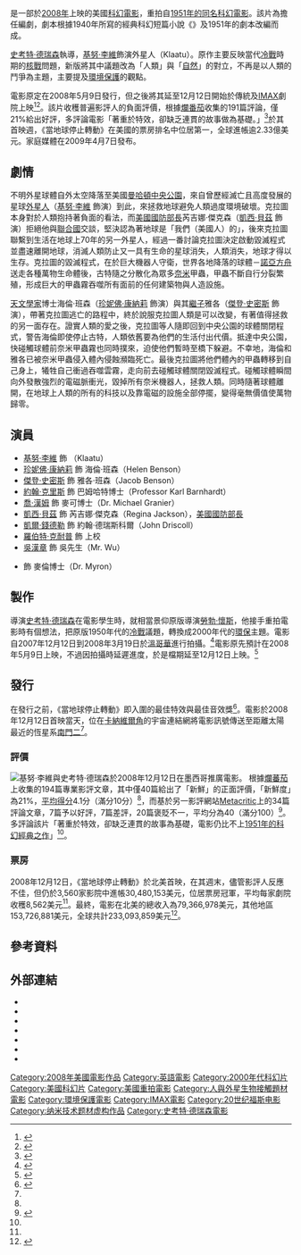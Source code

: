 {{NoteTA
|T=zh-hans:地球停转之日;zh-hk:地球停轉日;zh-tw:當地球停止轉動;
|G1=Show
|1=zh-hans:地球停转之日;zh-hk:地球停轉日;zh-tw:當地球停止轉動;
|2=zh-hans:乔·哈姆;zh-hk:尊·咸姆;zh-tw:喬·漢姆;
|3=zh-hk:史葛·迪歷克遜;zh-tw:史考特·狄瑞克森;
}}
{{Infobox film
| name = 當地球停止轉動
| original_name = {{lang|en|''The Day the Earth Stood Still''}}
| image = The Day the Earth Stood Still (2008) Poster.jpg
| alt = 
| caption = 劇院發行海報
| director = [[史考特·德瑞森|史考特·德瑞森]]
| producers = {{Plainlist|
* {{link-en|保羅·哈瑞斯·博德曼|Paul Harris Boardman}}
* {{link-en|葛格雷·古德曼|Gregory Goodman}}
* {{link-en|爾文·史達夫|Erwin Stoff}}
}}
| screenplay = {{link-en|大衛·史卡帕|David Scarpa}}
| based_on = {{Plainlist|
* {{based on|{{link-en|Farewell to the Master|Farewell to the Master}}|{{link-en|哈利·貝茨 (作家)|Harry Bates (author)|哈利·貝茨}}}}
* {{based on|[[地球停轉日_(1951年電影)|當地球停止轉動]]|{{link-en|愛德蒙·H·诺斯|Edmund H. North}}}}
}}
| starring = {{Plainlist|
* [[基努·李維|基努·李維]]
* [[珍妮佛·康納莉|珍妮佛·康納莉]]
* [[傑登·史密斯|傑登·史密斯]]
* [[凱西·貝茲|凱西·貝茲]]
* [[喬·漢姆|喬·漢姆]]
* [[約翰·克里斯|約翰·克里斯]]
* [[凱爾·錢德勒|凱爾·錢德勒]]
}}
| music = [[泰勒·貝茲|泰勒·貝茲]]
| cinematography = {{link-en|大衛·塔德索|David Tattersall}}
| editing = {{link-en|韋恩·沃爾曼|Wayne Wahrman}}
| production companies = {{Plainlist|
* {{link-en|3藝術娛樂|3 Arts Entertainment}}
* {{link-en|拉特帕克-沙丘娛樂|RatPac-Dune Entertainment}}
}}
| distributor = [[二十世紀福斯|二十世紀福斯]]
| released = {{Film date|2008|12|12|美國}}
| runtime = 103分鐘<!--Theatrical runtime: 103:29--><ref>{{cite web | url=http://www.bbfc.co.uk/releases/day-earth-stood-still-film-0 | title=''The Day the Earth Stood Still'' (12A) | work=[[British_Board_of_Film_Classification|British Board of Film Classification]] | date=November 19, 2008 | accessdate=September 21, 2016 | archive-date=2017-02-11 | archive-url=https://web.archive.org/web/20170211235412/http://www.bbfc.co.uk/releases/day-earth-stood-still-film-0 | dead-url=no }}</ref>
| country = {{USA}}
| language = 以[[英語|英語]]為主，少量[[國語|國語]]發音
| budget = $8,000萬美元<ref name="mojo" />
| gross = $2.331億美元<ref name="mojo" />
| cn_name        = 地球停转之日
| hk_name        = 地球停轉日
| tw_name        = 當地球停止轉動
}}
{{作品名稱|name=''The Day the Earth Stood Still''|hk=地球停轉日|tw=當地球停止轉動|cn=地球停转之日}}是一部於[[2008年電影|2008年]]上映的美國[[科幻電影|科幻電影]]，重拍自[[地球停轉之日|1951年的同名科幻電影]]。該片為{{link-en|大衛·史卡帕|David Scarpa}}擔任編劇，劇本根據1940年{{link-en|哈利·貝茨 (作家)|Harry Bates (author)|哈利·貝茨}}所寫的經典科幻短篇小說《{{link-en|Farewell to the Master|Farewell to the Master}}》及1951年{{link-en|愛德蒙·H·诺斯|Edmund H. North}}的劇本改編而成。

[[史考特·德瑞森|史考特·德瑞森]]執導，[[基努·李維|基努·李維]]飾演外星人{{link-en|克拉圖 (當地球停止轉動)|Klaatu (The Day the Earth Stood Still)|克拉圖}}（Klaatu）。原作主要反映當代[[冷戰|冷戰]]時期的[[核戰|核戰]]問題，新版將其中議題改為「人類」與「[[自然|自然]]」的對立，不再是以人類的鬥爭為主題，主要提及[[環境保護|環境保護]]的觀點。

電影原定在2008年5月9日發行，但之後將其延至12月12日開始於傳統及[[IMAX|IMAX]]劇院上映<ref name="Alpha">{{cite news|title=20th Century Fox Stops the World to Beam The Day The Earth Stood Still into Deep Space|work=[[MarketWatch|MarketWatch]]|format=Press release|date=2008-12-09|url=http://www.marketwatch.com/news/story/20th-Century-Fox-Stops-World/story.aspx?guid=%7B17100299-BD39-4BA0-AB98-98D6A5F033AE%7D|accessdate=2008-12-09|archive-date=2008-12-18|archive-url=https://web.archive.org/web/20081218220553/http://www.marketwatch.com/news/story/20th-Century-Fox-Stops-World/story.aspx?guid=%7B17100299-BD39-4BA0-AB98-98D6A5F033AE%7D|dead-url=no}}</ref><ref name="IMAX">{{cite news|title=The Day the Earth Stood Still: The IMAX Experience |format=Website announcement |date=2008-12-09 |url=http://www.imax.com/ImaxWeb/filmDetail.do?type=comingSoon&movieID=code__.__483 |accessdate=2008-12-09 |deadurl=yes |archiveurl=https://web.archive.org/web/20081205140647/http://www.imax.com/ImaxWeb/filmDetail.do?type=comingSoon&movieID=code__.__483 |archivedate=December 5, 2008 }}</ref>。該片收穫普遍影評人的負面評價，根據[[爛番茄|爛番茄]]收集的191篇評論，僅21%給出好評，多評論電影「著重於特效，卻缺乏連貫的故事做為基礎。」<ref name="rotten tomatoes">{{cite web| title=The Day the Earth Stood Still Movie Reviews, Pictures| publisher=[[Rotten_Tomatoes|Rotten Tomatoes]]| url=http://www.rottentomatoes.com/m/day_the_earth_stood_still/| accessdate=2008-12-17| archive-date=2017-12-01| archive-url=https://web.archive.org/web/20171201043013/https://www.rottentomatoes.com/m/day_the_earth_stood_still/| dead-url=no}}</ref>於其首映週，《當地球停止轉動》在美國的票房排名中位居第一，全球進帳逾2.33億美元。家庭媒體在2009年4月7日發布。

== 劇情 ==
不明外星球體自外太空降落至美國[[曼哈頓|曼哈頓]][[中央公園|中央公園]]，來自曾歷經滅亡且高度發展的星球[[外星人|外星人]]{{link-en|克拉圖 (當地球停止轉動)|Klaatu (The Day the Earth Stood Still)|克拉圖}}（[[基努·李維|基努·李維]] 飾演）到此，來拯救地球避免人類過度環境破壞。克拉圖本身對於人類抱持著負面的看法，而[[美國國防部長|美國國防部長]]芮吉娜·傑克森（[[凱西·貝茲|凱西·貝茲]] 飾演）拒絕他與[[聯合國|聯合國]]交談，堅決認為著地球是「我們（美國人）的」，後來克拉圖聯繫到生活在地球上70年的另一外星人，經過一番討論克拉圖決定啟動毀滅程式並盡速離開地球，消滅人類防止又一具有生命的星球消失，人類消失，地球才得以生存。克拉圖的毀滅程式，在於巨大機器人守衛{{link-en|古特 (當地球停止轉動)|Gort (The Day the Earth Stood Still)|古特}}，世界各地降落的球體－[[諾亞方舟|諾亞方舟]]送走各種萬物生命體後，古特隨之分散化為眾多[[奈米|奈米]]甲蟲，甲蟲不斷自行分裂繁殖，形成巨大的甲蟲霧吞噬所有面前的任何建築物與人造設施。

[[天文學家|天文學家]]博士海倫·班森（[[珍妮佛·康納莉|珍妮佛·康納莉]] 飾演）與其[[繼子|繼子]]雅各（[[傑登·史密斯|傑登·史密斯]] 飾演），帶著克拉圖逃亡的路程中，終於說服克拉圖人類是可以改變，有著值得拯救的另一面存在。證實人類的愛之後，克拉圖等人隨即回到中央公園的球體關閉程式，警告海倫即使停止古特，人類依舊要為他們的生活付出代價。抵達中央公園，快碰觸球體前奈米甲蟲霧也同時撲來，迫使他們暫時至橋下躲避。不幸地，海倫和雅各已被奈米甲蟲侵入體內侵蝕瀕臨死亡。最後克拉圖將他們體內的甲蟲轉移到自己身上，犧牲自己衝過吞噬雲霧，走向前去碰觸球體關閉毀滅程式。碰觸球體瞬間向外發散強烈的電磁脈衝光，毀掉所有奈米機器人，拯救人類。同時隨著球體離開，在地球上人類的所有的科技以及靠電磁的設施全部停擺，變得毫無價值使萬物歸零。

== 演員 ==
* [[基努·李維|基努·李維]] 飾 {{link-en|克拉圖 (當地球停止轉動)|Klaatu (The Day the Earth Stood Still)|克拉圖}}（Klaatu）
* [[珍妮佛·康納莉|珍妮佛·康納莉]] 飾 海倫·班森（Helen Benson）
* [[傑登·史密斯|傑登·史密斯]] 飾 雅各·班森（Jacob Benson）
* [[約翰·克里斯|約翰·克里斯]] 飾 巴姆哈特博士（Professor Karl Barnhardt）
* [[喬·漢姆|喬·漢姆]] 飾 麥可博士（Dr. Michael Granier）
* [[凱西·貝茲|凱西·貝茲]] 飾 芮吉娜·傑克森（Regina Jackson），[[美國國防部長|美國國防部長]]
* [[凱爾·錢德勒|凱爾·錢德勒]] 飾 約翰·德瑞斯科爾（John Driscoll）
* [[羅伯特·克耐普|羅伯特·克耐普]] 飾 上校
* [[吳漢章_(演員)|吳漢章]] 飾 吳先生（Mr. Wu）
* {{link-en|約翰·羅斯曼|John Rothman}} 飾 麥倫博士（Dr. Myron）

== 製作 ==
導演[[史考特·德瑞森|史考特·德瑞森]]在電影學生時，就相當景仰原版導演[[勞勃·懷斯|勞勃·懷斯]]，他接手重拍電影時有個想法，把原版1950年代的[[冷戰|冷戰]]議題，轉換成2000年代的[[環保|環保]]主題。電影自2007年12月12日到2008年3月19日於[[溫哥華|溫哥華]]進行拍攝。<ref>{{cite web | title = Film Production Chart | work = [[浮華世界|浮華世界]] | url = http://www.variety.com/index.asp?layout=chart_film_prod_d&dept=Film&recordid=1117786658 | accessdate = 2008-07-05 | archive-date = 2008-10-02 | archive-url = https://web.archive.org/web/20081002222537/http://www.variety.com/index.asp?layout=chart_film_prod_d&dept=Film&recordid=1117786658 | dead-url = no }}</ref>電影原先預計在2008年5月9日上映，不過因拍攝時延遲進度，於是檔期延至12月12日上映。<ref>{{cite news | title='Transformers' sequel sets 2009 date | url=http://www.variety.com/article/VR1117972852.html?categoryid=13&cs=1 | work=[[浮華世界|浮華世界]] | date=2007-09-26 | accessdate=2007-10-05 | archive-date=2007-10-11 | archive-url=https://web.archive.org/web/20071011204325/http://variety.com/article/VR1117972852.html?categoryid=13&cs=1 | dead-url=no }}</ref>

== 發行 ==
在發行之前，《當地球停止轉動》即入圍{{link-en|第13屆衛星獎|13th Satellite Awards|2008年衛星獎}}的最佳特效與最佳音效獎<ref>{{cite news|title=Int'l Press Academy announces nominations |work=The Hollywood Reporter |date=2008-11-30 |url=http://www.hollywoodreporter.com/hr/content_display/news/e3i4fc2c2322d54edacf842f3d25fcc0799?pn=2 |accessdate=2008-12-03 |archiveurl=https://web.archive.org/web/20081207073204/http://www.hollywoodreporter.com/hr/content_display/news/e3i4fc2c2322d54edacf842f3d25fcc0799?pn=2 |archivedate=2008-12-07 |deadurl=yes }}</ref>。電影於2008年12月12日首映當天，位在[[卡納維爾角|卡納維爾角]]的宇宙連結網將電影訊號傳送至距離太陽最近的恆星系[[南門二|南門二]]<ref name="Alpha" />。

=== 評價 ===
[[File:Keanu_Reeves_and_Scott_Derrickson.jpg|基努·李維與史考特·德瑞森於2008年12月12日在墨西哥推廣電影。]]
根據[[爛蕃茄|爛蕃茄]]上收集的194篇專業影評文章，其中僅40篇給出了「新鮮」的正面評價，「新鮮度」為21%，[[加權平均數|平均得分]]4.1分（滿分10分）<ref name="rotten tomatoes" />，而基於另一影評網站[[Metacritic|Metacritic]]上的34篇評論文章，7篇予以好評，7篇差評，20篇褒貶不一，平均分為40（滿分100）<ref name=meta>{{cite web|title=Reviews|work=[[Metacritic|Metacritic]]|url=http://www.metacritic.com/film/titles/daytheearthstoodstill|accessdate=2008-12-12|archive-date=2008-12-08|archive-url=https://web.archive.org/web/20081208034812/http://www.metacritic.com/film/titles/daytheearthstoodstill|dead-url=no}}</ref>。多評論該片「著重於特效，卻缺乏連貫的故事為基礎，電影仍比不上[[地球停轉之日|1951年的科幻經典之作]]」<ref name="rotten tomatoes" />。

=== 票房 ===
2008年12月12日，《當地球停止轉動》於北美首映，在其週末，儘管影評人反應不佳，但仍於3,560家影院中進帳30,480,153美元，位居票房冠軍，平均每家劇院收穫8,562美元<ref name="mojo" />。最終，電影在北美的總收入為79,366,978美元，其他地區153,726,881美元，全球共計233,093,859美元<ref name="mojo">{{cite web |url=http://boxofficemojo.com/movies/?id=daytheearthstoodstill08.htm |title=The Day the Earth Stood Still (2008) |work=Box Office Mojo |accessdate=2009-04-20 |archive-date=2009-04-14 |archive-url=https://web.archive.org/web/20090414150509/http://www.boxofficemojo.com/movies/?id=daytheearthstoodstill08.htm |dead-url=no }}</ref>。

== 參考資料 ==
{{reflist|2}}

== 外部連結 ==
* {{Official website|http://www.dtessmovie.com}}
* {{IMDb title|0970416|The Day the Earth Stood Still}}
* {{Allmovie title|414716|The Day the Earth Stood Still}}
* {{tcmdb title|id=669485|title=The Day the Earth Stood Still}}
* {{Mojo title|daytheearthstoodstill08|The Day the Earth Stood Still}}
* {{Metacritic film|the-day-the-earth-stood-still|The Day the Earth Stood Still}}
* {{Rotten-tomatoes|day_the_earth_stood_still|The Day the Earth Stood Still}}

{{史考特·德瑞森}}
{{DEFAULTSORT:Day the Earth Stood Still,The}}
[[Category:2008年美國電影作品|Category:2008年美國電影作品]]
[[Category:英語電影|Category:英語電影]]
[[Category:2000年代科幻片|Category:2000年代科幻片]]
[[Category:美國科幻片|Category:美國科幻片]]
[[Category:美國重拍電影|Category:美國重拍電影]]
[[Category:人與外星生物接觸題材電影|Category:人與外星生物接觸題材電影]]
[[Category:環境保護電影|Category:環境保護電影]]
[[Category:IMAX電影|Category:IMAX電影]]
[[Category:20世纪福斯电影|Category:20世纪福斯电影]]
[[Category:纳米技术题材虚构作品|Category:纳米技术题材虚构作品]]
[[Category:史考特·德瑞森電影|Category:史考特·德瑞森電影]]
